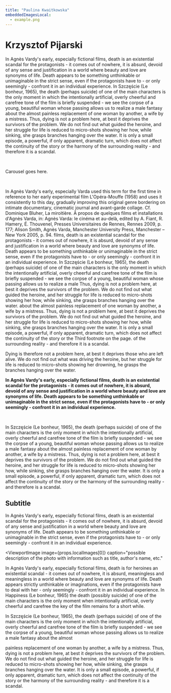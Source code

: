 ```yaml
---
title: "Paulina Kwaitkowska"
embeddedImagesLocal:
  - example.png
---
```


# Krzysztof Pijarski

In Agnès Vardy's early, especially fictional films, death is an existential scandal for the protagonists - it comes out of nowhere, it is absurd, devoid of any sense and justification in a world where beauty and love are synonyms of life. Death appears to be something unthinkable or unimaginable in the strict sense, even if the protagonists have to - or only seemingly - confront it in an individual experience. In Szczęście (Le bonheur, 1965), the death (perhaps suicide) of one of the main characters is the only moment in which the intentionally artificial, overly cheerful and carefree tone of the film is briefly suspended - we see the corpse of a young, beautiful woman whose passing allows us to realize a male fantasy about the almost painless replacement of one woman by another, a wife by a mistress. Thus, dying is not a problem here, at best it deprives the survivors of the problem. We do not find out what guided the heroine, and her struggle for life is reduced to micro-shots showing her how, while sinking, she grasps branches hanging over the water. It is only a small episode, a powerful, if only apparent, dramatic turn, which does not affect the continuity of the story or the harmony of the surrounding reality - and therefore it is a scandal.

<br />

Carousel goes here.

<br />

In Agnès Vardy's early, especially <Annotation target="fictional">Varda used this term for the first time in reference to her early experimental film L'Opéra-Mouffe (1958) and uses it consistently to this day, gradually improving this original genre bordering on intimate documentary, cinematic journal and avant-garde collage. Cf. Dominique Bluher, La miroitière. À propos de quelques films et installations d'Agnès Varda, in: Agnès Varda: le cinéma et au-delà, edited by A. Fiant, R. Hamery, É. Thouvenel, Presses Universitaires de Rennes, Rennes 2009, p. 177; Alison Smith, Agnès Varda, Manchester University Press, Manchester – New York 2005, p. 94.</Annotation> films, death is an existential scandal for the protagonists - it comes out of nowhere, it is absurd, devoid of any sense and justification in a world where beauty and love are synonyms of life. Death appears to be something unthinkable or unimaginable in the strict sense, even if the protagonists have to - or only seemingly - confront it in an individual experience. In Szczęście (Le bonheur, 1965), the death (perhaps suicide) of one of the main characters is the only moment in which the intentionally artificial, overly cheerful and carefree tone of the film is briefly suspended - we see the corpse of a young, beautiful woman whose passing allows us to realize a male <Annotation target="fantasy">Thus, dying is not a problem here, at best it deprives the survivors of the problem. We do not find out what guided the heroine, and her struggle for life is reduced to micro-shots showing her how, while sinking, she grasps branches hanging over the water.</Annotation> about the almost painless replacement of one woman by another, a wife by a mistress. Thus, dying is not a problem here, at best it deprives the survivors of the problem. We do not find out what guided the heroine, and her struggle for life is reduced to micro-shots showing her how, while sinking, she grasps branches hanging over the water. It is only a small episode, a powerful, if only apparent, dramatic turn, which does not affect the continuity of the story or the <Annotation target="harmony">Third footnote on the page.</Annotation> of the surrounding reality - and therefore it is a scandal.

<Quote author="Agnes Vardy">
  Dying is therefore not a problem here, at best it deprives those who are left
  alive. We do not find out what was driving the heroine, but her struggle for
  life is reduced to micro-shots showing her drowning, he grasps the branches
  hanging over the water.
</Quote>

**In Agnès Vardy's early, especially fictional films, death is an existential scandal for the protagonists - it comes out of nowhere, it is absurd, devoid of any sense and justification in a world where beauty and love are synonyms of life. Death appears to be something unthinkable or unimaginable in the strict sense, even if the protagonists have to - or only seemingly - confront it in an individual experience.**

<br />

In Szczęście (Le bonheur, 1965), the death (perhaps suicide) of one of the main characters is the only moment in which the intentionally artificial, overly cheerful and carefree tone of the film is briefly suspended - we see the corpse of a young, beautiful woman whose passing allows us to realize a male fantasy about the almost painless replacement of one woman by another, a wife by a mistress. Thus, dying is not a problem here, at best it deprives the survivors of the problem. We do not find out what guided the heroine, and her struggle for life is reduced to micro-shots showing her how, while sinking, she grasps branches hanging over the water. It is only a small episode, a powerful, if only apparent, dramatic turn, which does not affect the continuity of the story or the harmony of the surrounding reality - and therefore is a scandal.

## Subtitle

In Agnès Vardy's early, especially fictional films, death is an existential scandal for the protagonists - it comes out of nowhere, it is absurd, devoid of any sense and justification in a world where beauty and love are synonyms of life. Death appears to be something unthinkable or unimaginable in the strict sense, even if the protagonists have to - or only seemingly - confront it in an individual experience.

<ViewportImage
  image={props.localImages[0]}
  caption="possible description of the photo with information such as title, author's name, etc."
>
  In Agnès Vardy's early, especially fictional films, death is for heroines an
  existential scandal - it comes out of nowhere, it is absurd, meaningless and
  meaningless in a world where beauty and love are synonyms of life. Death
  appears strictly unthinkable or imaginations, even if the protagonists have to
  deal with her - only seemingly - confront it in an individual experience. In
  Happiness (Le bonheur, 1965) the death (possibly suicide) of one of the main
  characters is the only moment when intentionally artificial, overly cheerful
  and carefree the key of the film remains for a short while.
</ViewportImage>

In Szczęście (Le bonheur, 1965), the death (perhaps suicide) of one of the main characters is the only moment in which the intentionally artificial, overly cheerful and carefree tone of the film is briefly suspended - we see the corpse of a young, beautiful woman whose passing allows us to realize a male fantasy about the almost

painless replacement of one woman by another, a wife by a mistress. Thus, dying is not a problem here, at best it deprives the survivors of the problem. We do not find out what guided the heroine, and her struggle for life is reduced to micro-shots showing her how, while sinking, she grasps branches hanging over the water. It is only a small episode, a powerful, if only apparent, dramatic turn, which does not affect the continuity of the story or the harmony of the surrounding reality - and therefore it is a scandal.
